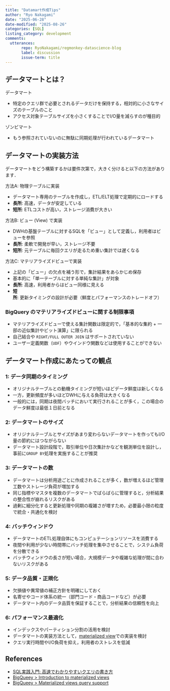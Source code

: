 ```yaml
---
title: "Datamart作成Tips"
author: "Ryo Nakagami"
date: "2025-06-28"
date-modified: "2025-08-26"
categories: [SQL]
listing_category: development
comments:
  utterances:
       repo: RyoNakagami/regmonkey-datascience-blog
       label: discussion
       issue-term: title
---
```


## データマートとは？

::: {#def- .custom_problem .blog-custom-border}
[データマート]{.def-title}

- 特定のクエリ群で必要とされるデータだけを保持する，相対的に小さなサイズのテーブルのこと
- アクセス対象テーブルサイズを小さくすることでI/O量を減らすのが種目的

:::

::: {#def- .custom_problem .blog-custom-border}
[ゾンビマート]{.def-title}

- もう参照されていないのに無駄に同期処理が行われているデータマート

:::

## データマートの実装方法

データマートをどう構築するかは要件次第で，大きく分けると以下の方法があります．

[方法A: 物理テーブルに実装]{.mini-section}

- データマート専用のテーブルを作成し，ETL/ELT処理で定期的にロードする
- **長所**: 高速，データが安定している
- **短所**: ETLコストが高い，ストレージ消費が大きい

[方法B: ビュー (View) で実装]{.mini-section}

- DWHの基盤テーブルに対するSQLを「ビュー」として定義し，利用者はビューを参照
- **長所**: 柔軟で開発が早い，ストレージ不要
- **短所**: 元テーブルに毎回クエリが走るため重い集計では遅くなる

[方法C: マテリアライズドビューで実装]{.mini-section}

- 上記の「ビュー」の欠点を補う形で，集計結果をあらかじめ保存
- 基本的に「単一テーブルに対する単純な集計」が対象
- **長所**: 高速，利用者からはビュー同様に見える
- **短所**: 更新タイミングの設計が必要（鮮度とパフォーマンスのトレードオフ）

::: {.callout-tip}
### BigQuery のマテリアライズドビューに関する制限事項

- マテリアライズドビューで使える集計関数は限定的で，「基本的な集約 + 一部の近似集計やビット演算」に限られる
- 自己結合や `RIGHT/FULL OUTER JOIN` はサポートされていない
- ユーザー定義関数（`UDF`）やウインドウ関数などは使用することができない

:::

## データマート作成にあたっての観点

::: {.callout-note icon="false"}
### 1: データ同期のタイミング

- オリジナルテーブルとの動機タイミングが短いほどデータ鮮度は新しくなる
- 一方，更新頻度が多いほどDWHに与える負荷は大きくなる
- 一般的には，同期は夜間バッチにおいて実行されることが多く，この場合のデータ鮮度は最低１日前となる

:::

::: {.callout-note icon="false"}
### 2: データマートのサイズ

- オリジナルテーブルとサイズがあまり変わらないデータマートを作ってもI/O量の節約にはつながらない
- データマート設計段階で，取引単位や日次集計かなどを観測単位を設計し，事前に`GROUP BY`処理を実施することが推奨

:::

::: {.callout-note icon="false"}
### 3: データマートの数

- データマートは分析用途ごとに作成されることが多く，数が増えるほど管理工数やストレージ負荷が増加する
- 同じ指標やマスタを複数のデータマートでばらばらに管理すると，分析結果の整合性が崩れるリスクがある
- 過剰に細分化すると更新処理や同期の複雑さが増すため，必要最小限の粒度で統合・共通化を検討

:::

::: {.callout-note icon="false"}
### 4: バッチウィンドウ

- データマートのETL処理自体にもコンピュテーションリソースを消費する
- 夜間や利用が少ない時間帯にバッチ処理を集中させることで，システム負荷を分散できる
- バッチウィンドウの長さが短い場合，大規模データや複雑な処理が間に合わないリスクがある

:::

::: {.callout-note icon="false"}
### 5: データ品質・正規化

- 欠損値や異常値の補正方針を明確にしておく
- 名寄せやコード体系の統一（部門コード・商品コードなど）が必要
- データマート内のデータ品質を保証することで，分析結果の信頼性を向上

:::

::: {.callout-note icon="false"}
### 6: パフォーマンス最適化

- インデックスやパーティション分割の活用を検討
- データマートの実装方法として，[materialized view](https://cloud.google.com/bigquery/docs/materialized-views-intro)での実装を検討
- クエリ実行時間やI/O負荷を抑え，利用者のストレスを低減

:::

References
----------
- [SQL実践入門: 高速でわかりやすいクエリの書き方](https://gihyo.jp/book/2015/978-4-7741-7301-6)
- [BigQueey > Introduction to materialized views](https://cloud.google.com/bigquery/docs/materialized-views-intro)
- [BigQueey > Materialized views query support](https://cloud.google.com/bigquery/docs/materialized-views-create#supported-mvs)
